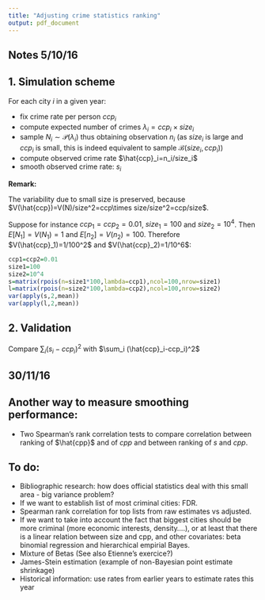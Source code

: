 ```yaml
---
title: "Adjusting crime statistics ranking" 
output: pdf_document 
---
```


## Notes 5/10/16

## 1. Simulation scheme 

For each city $i$ in a given year: 

- fix crime rate per person $ccp_i$ 
- compute expected number of crimes $\lambda_i=ccp_i \times size_i$ 
- sample $N_i\sim\mathcal{P}(\lambda_i)$ thus obtaining observation $n_i$ (as $size_i$ is large and $ccp_i$ is small, this is indeed equivalent to sample $\mathcal{B}(size_i,ccp_i)$) 
- compute observed crime rate $\hat{ccp}_i=n_i/size_i$
- smooth observed crime rate: $s_i$

__Remark:__ 

The variability due to small size is preserved, because $V(\hat{ccp})=V(N)/size^2=ccp\times size/size^2=ccp/size$.

Suppose for instance $ccp_1=ccp_2=0.01$, $size_1=100$ and $size_2=10^4$. Then $E[N_1]=V(N_1)=1$ and $E[n_2]=V(n_2)=100$. Therefore $V(\hat{ccp}_1)=1/100^2$ and $V(\hat{ccp}_2)=1/10^6$:

```r
ccp1=ccp2=0.01
size1=100
size2=10^4
s=matrix(rpois(n=size1*100,lambda=ccp1),ncol=100,nrow=size1)
l=matrix(rpois(n=size2*100,lambda=ccp2),ncol=100,nrow=size2)
var(apply(s,2,mean))
var(apply(l,2,mean))
```

## 2. Validation 

Compare $\sum_i (s_i-ccp_i)^2$ with $\sum_i (\hat{ccp}_i-ccp_i)^2$



## 30/11/16

## Another way to measure smoothing performance:
- Two Spearman's rank correlation tests to compare correlation between ranking of $\hat{cpp}$ and of $cpp$ and between ranking of $s$ and $cpp$.

## To do:
- Bibliographic research: how does official statistics deal with this small area - big variance problem? 
- If we want to establish list of most criminal cities: FDR.
- Spearman rank correlation for top lists from raw estimates vs adjusted.
- If we want to take into account the fact that biggest cities should be more criminal (more economic interests, density....), or at least that there is a linear relation between size and cpp, and other covariates: beta binomial regression and hierarchical empirial Bayes. 
- Mixture of Betas (See also Etienne's exercice?)
- James-Stein estimation (example of non-Bayesian point estimate shrinkage)
- Historical information: use rates from earlier years to estimate rates this year

